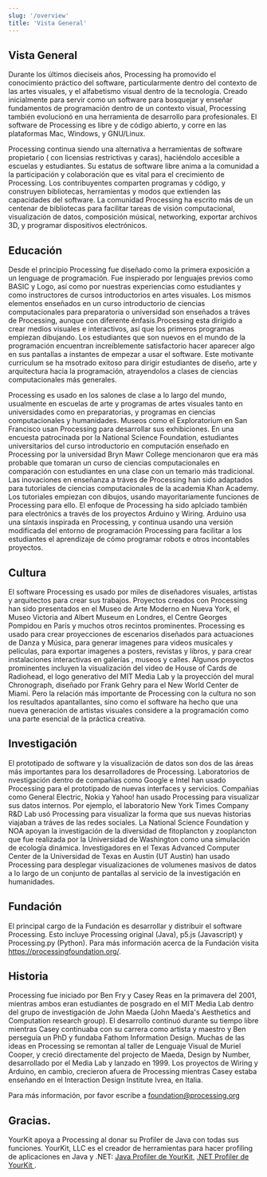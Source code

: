 ```yaml
---
slug: '/overview'
title: 'Vista General'
---
```


## Vista General

Durante los últimos dieciseis años, Processing ha promovido el conocimiento práctico del software, particularmente dentro del contexto de las artes visuales, y el alfabetismo visual dentro de la tecnología. Creado inicialmente para servir como un software para bosquejar y enseñar fundamentos de programación dentro de un contexto visual, Processing también evolucionó en una herramienta de desarrollo para profesionales. El software de Processing es libre y de código abierto, y corre en las plataformas Mac, Windows, y GNU/Linux.

Processing continua siendo una alternativa a herramientas de software propietario ( con licensias restrictivas y caras), haciéndolo accesible a escuelas y estudiantes. Su estatus de software libre anima a la comunidad a la participación y colaboración que es vital para el crecimiento de Processing. Los contribuyentes comparten programas y código, y construyen bibliotecas, herramientas y modos que extienden las capacidades del software. La comunidad Processing ha escrito más de un centenar de bibliotecas para facilitar tareas de visión computacional, visualización de datos, composición músical, networking, exportar archivos 3D, y programar dispositivos electrónicos.

## Educación

Desde el principio Processing fue diseñado como la primera exposición a un lenguage de programación. Fue inspierado por lenguajes previos como BASIC y Logo, así como por nuestras experiencias como estudiantes y como instructores de cursos introductorios en artes visuales. Los mismos elementos enseñados en un curso introductorio de ciencias computacionales para preparatoria o universidad son enseñados a tráves de Processing, aunque con diferente énfasis.Processing esta dirigido a crear medios visuales e interactivos, así que los primeros programas empiezan dibujando. Los estudiantes que son nuevos en el mundo de la programación encuentran increíblemente satisfactorio hacer aparecer algo en sus pantallas a instantes de empezar a usar el software. Este motivante curriculum se ha msotrado exitoso para dirigir estudiantes de diseño, arte y arquitectura hacia la programación, atrayendolos a clases de ciencias computacionales más generales.

Processing es usado en los salones de clase a lo largo del mundo, usualmente en escuelas de arte y programas de artes visuales tanto en universidades como en preparatorias, y programas en ciencias computacionales y humanidades. Museos como el Exploratorium en San Francisco usan Processing para desarrollar sus exhibiciones. En una encuesta patrocinada por la National Science Foundation, estudiantes universitarios del curso introductorio en computación enseñado en Processing por la universidad Bryn Mawr College mencionaron que era más probable que tomaran un curso de ciencias computacionales en comparación con estudiantes en una clase con un temario más tradicional.
Las inovaciones en enseñanza a tráves de Processing han sido adaptados para tutoriales de ciencias computacionales de la academia Khan Academy. Los tutoriales empiezan con dibujos, usando mayoritariamente funciones de Processing para ello. El enfoque de Processing ha sido aplciado también para electrónics a través de los proyectos Arduino y Wiring. Arduino usa una síntaxis inspirada en Processing, y continua usando una versión modificada del entorno de programación Processing para facilitar a los estudiantes el aprendizaje de cómo programar robots e otros incontables proyectos.


## Cultura

El software Processing es usado por miles de diseñadores visuales, artistas y arquitectos para crear sus trabajos. Proyectos creados con Processing han sido presentados en el Museo de Arte Moderno en Nueva York, el Museo Victoria and Albert Museum en Londres, el Centre Georges Pompidou en París y muchos otros recintos prominentes. Processing es usado para crear proyecciones de escenarios diseñados para actuaciones de Danza y Música, para generar imagenes para videos musicales y peliculas, para exportar imagenes a posters, revistas y libros, y para crear instalaciones interactivas en galerías , museos y calles. Algunos proyectos prominentes incluyen la visualización del video de House of Cards de Radiohead, el logo generativo del MIT Media Lab y la proyección del mural Chronograph, diseñado por Frank Gehry para el New World Center de Miami. Pero la relación más importante de Processing con la cultura no son los resultados apantallantes, sino como el software ha hecho que una nueva generación de artistas visuales considere a la programación como una parte esencial de la práctica creativa.


## Investigación
El prototipado de software y la visualización de datos son dos de las áreas más importantes para los desarrolladores de Processing. Laboratorios de nvestigación dentro de compañias como Google e Intel han usado Processing para el prototipado de nuevas interfaces y servicios. Compañias como General Electric, Nokia y Yahoo! han usado Processing para visualizar sus datos internos. Por ejemplo, el laboratorio New York Times Company R&D Lab usó Processing para visualizar la forma que sus nuevas historias viajaban a tráves de las redes sociales. La National Science Foundation y NOA apoyan la investigación de la diversidad de fitoplancton y zooplancton que fue realizada por la Universidad de Washington como una simulación de ecología dinámica. Investigadores en el Texas Advanced Computer Center de la Universidad de Texas en Austin (UT Austin) han usado Processing para desplegar visualizaciones de volumenes masivos de datos a lo largo de un conjunto de pantallas al servicio de la investigación en humanidades.


## Fundación
El principal cargo de la Fundación es desarrollar y distribuir el software Processing. Esto incluye Processing original (Java), p5.js (Javascript) y Processing.py (Python). Para más información acerca de la Fundación visita https://processingfoundation.org/.

## Historia
Processing fue iniciado por Ben Fry y Casey Reas en la primavera del 2001, mientras ambos eran estudiantes de posgrado en el MIT Media Lab dentro del grupo de investigación de John Maeda (John Maeda's Aesthetics and Computation research group). El desarrollo continuó durante su tiempo libre mientras Casey continuaba con su carrera como artista y maestro y Ben perseguía un PhD y fundaba  Fathom Information Design. Muchas de las ideas en Processing se remontan al taller de Lenguaje Visual de Muriel Cooper, y creció directamente del projecto de Maeda, Design by Number, desarrollado por el Media Lab y lanzado en 1999. Los proyectos de Wiring y Arduino, en cambio, crecieron afuera de Processing mientras Casey estaba enseñando en el Interaction Design Institute Ivrea, en Italia.

 Para más información, por favor escribe a foundation@processing.org

## Gracias.
YourKit apoya a Processing al donar su Profiler de Java con todas sus funciones. YourKit, LLC es el creador de herramientas para hacer profiling de aplicaciones en Java y .NET: [ Java Profiler de YourKit](https://www.yourkit.com/java/profiler/index.jsp), [.NET Profiler de YourKit ](https://www.yourkit.com/.net/profiler/index.jsp).
